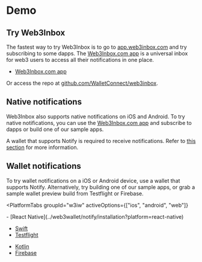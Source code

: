 
# Demo

## Try Web3Inbox

The fastest way to try Web3Inbox is to go to [app.web3inbox.com](https://app.web3inbox.com) and try subscribing to some dapps. The [Web3Inbox.com app](https://app.web3inbox.com) is a universal inbox for web3 users to access all their notifications in one place.

- [Web3Inbox.com app](https://app.web3inbox.com)

Or access the repo at [github.com/WalletConnect/web3inbox](https://github.com/WalletConnect/web3inbox/).

## Native notifications

Web3Inbox also supports native notifications on iOS and Android. To try native notifications, you can use the [Web3Inbox.com app](https://app.web3inbox.com) and subscribe to dapps or build one of our sample apps.

A wallet that supports Notify is required to receive notifications. Refer to [this section](#wallet-notifications) for more information.

## Wallet notifications

To try wallet notifications on a iOS or Android device, use a wallet that supports Notify. Alternatively, try building one of our sample apps, or grab a sample wallet preview build from Testflight or Firebase.

<PlatformTabs
	groupId="w3iw"
	activeOptions={["ios", "android", "web"]}
>

<PlatformTabItem value="web">
- [React Native](../web3wallet/notify/installation?platform=react-native)

</PlatformTabItem>

<PlatformTabItem value="ios">

- [Swift](../web3wallet/notify/installation?platform=ios)
- [Testflight](https://testflight.apple.com/join/09bTAryp)

</PlatformTabItem>

<PlatformTabItem value="android">

- [Kotlin](../web3wallet/notify/installation?platform=android)
- [Firebase](https://appdistribution.firebase.dev/i/d2c86e879abd5a86)

</PlatformTabItem>
</PlatformTabs>
